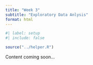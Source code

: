 ```yaml
---
title: "Week 3"
subtitle: "Exploratory Data Anlysis"
format: html
---
```


```r
#| label: setup
#| include: false

source("../helper.R")
```

Content coming soon...
